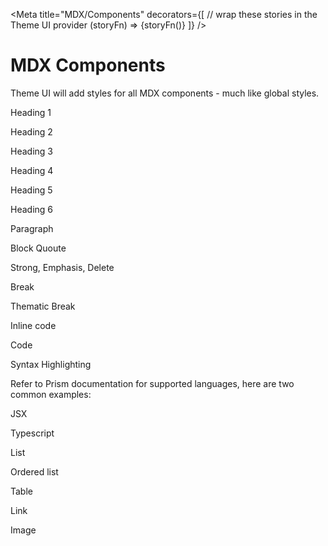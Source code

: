 







<Meta
  title="MDX/Components"
  decorators={[
    // wrap these stories in the Theme UI provider
    (storyFn) => <ThemeUIRenderer theme={theme}>{storyFn()}</ThemeUIRenderer>
  ]}
/>

# MDX Components

Theme UI will add styles for all MDX components - much like global styles.

<Subheading>Heading 1</Subheading>

<Preview>
  <Story name="Heading 1">
    <MDXHeading1/>
  </Story>
</Preview>

<Subheading>Heading 2</Subheading>

<Preview>
  <Story name="Heading 2">
    <MDXHeading2/>
  </Story>
</Preview>

<Subheading>Heading 3</Subheading>

<Preview>
  <Story name="Heading 3">
    <MDXHeading3/>
  </Story>
</Preview>

<Subheading>Heading 4</Subheading>

<Preview>
  <Story name="Heading 4">
    <MDXHeading4/>
  </Story>
</Preview>

<Subheading>Heading 5</Subheading>

<Preview>
  <Story name="Heading 5">
    <MDXHeading5/>
  </Story>
</Preview>

<Subheading>Heading 6</Subheading>

<Preview>
  <Story name="Heading 6">
    <MDXHeading6/>
  </Story>
</Preview>

<Subheading>Paragraph</Subheading>

<Preview>
  <Story name="Paragraph">
    <MDXParagraph/>
  </Story>
</Preview>

<Subheading>Block Quoute</Subheading>

<Preview>
  <Story name="Block Quote">
    <MDXBlockQuote/>
  </Story>
</Preview>

<Subheading>Strong, Emphasis, Delete</Subheading>

<Preview>
  <Story name="Strong">
    <MDXStrong/>
  </Story>
  <Story name="Emphasis">
    <MDXEmphasis/>
  </Story>
  <Story name="Delete">
    <MDXDelete/>
  </Story>
</Preview>

<Subheading>Break</Subheading>

<Preview>
  <Story name="Break">
    <MDXBreak/>
  </Story>
</Preview>

<Subheading>Thematic Break</Subheading>

<Preview>
  <Story name="Thematic Break">
    <MDXThematicBreak/>
  </Story>
</Preview>

<Subheading>Inline code</Subheading>

<Preview>
  <Story name="Inline code">
    <MDXInlineCode/>
  </Story>
</Preview>

<Subheading>Code</Subheading>

<Preview>
  <Story name="Code">
    <MDXCode/>
  </Story>
</Preview>

<Subheading>Syntax Highlighting</Subheading>

Refer to Prism documentation for supported languages, here are two common examples:

<Subheading>JSX</Subheading>

<Preview>
  <Story name="Code - JSX">
    <MDXCodeJSX/>
  </Story>
</Preview>

<Subheading>Typescript</Subheading>

<Preview>
  <Story name="Code - Typescript">
    <MDXCodeTS/>
  </Story>
</Preview>

<Subheading>List</Subheading>

<Preview>
  <Story name="List">
    <MDXList/>
  </Story>
</Preview>

<Subheading>Ordered list</Subheading>

<Preview>
  <Story name="Ordered list">
    <MDXOrderedList/>
  </Story>
</Preview>

<Subheading>Table</Subheading>

<Preview>
  <Story name="Table">
    <MDXTable/>
  </Story>
</Preview>

<Subheading>Link</Subheading>

<Preview>
  <Story name="Link">
    <MDXLink/>
  </Story>
</Preview>

<Subheading>Image</Subheading>

<Preview>
  <Story name="Image">
    <MDXImage/>
  </Story>
</Preview>
